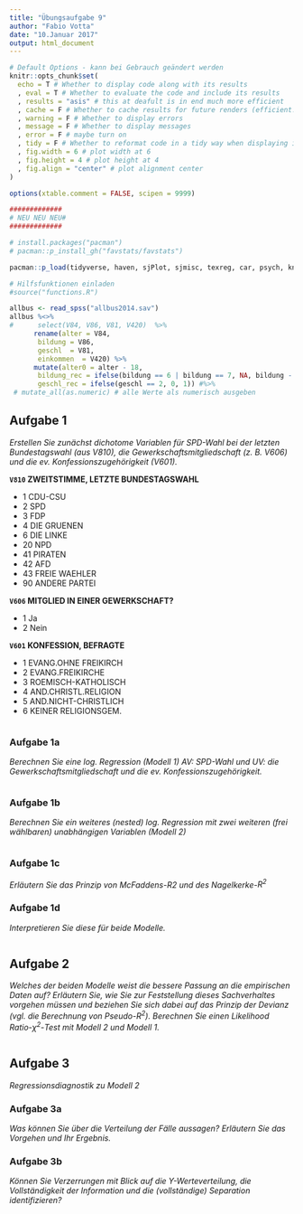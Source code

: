 ```yaml
---
title: "Übungsaufgabe 9"
author: "Fabio Votta"
date: "10.Januar 2017"
output: html_document
---
```


```r
# Default Options - kann bei Gebrauch geändert werden
knitr::opts_chunk$set(
  echo = T # Whether to display code along with its results
  , eval = T # Whether to evaluate the code and include its results
  , results = "asis" # this at deafult is in end much more efficient
  , cache = F # Whether to cache results for future renders (efficient!)
  , warning = F # Whether to display errors
  , message = F # Whether to display messages
  , error = F # maybe turn on
  , tidy = F # Whether to reformat code in a tidy way when displaying it
  , fig.width = 6 # plot width at 6
  , fig.height = 4 # plot height at 4
  , fig.align = "center" # plot alignment center
)

options(xtable.comment = FALSE, scipen = 9999)
```

```r
#############
# NEU NEU NEU#
#############

# install.packages("pacman")
# pacman::p_install_gh("favstats/favstats")

pacman::p_load(tidyverse, haven, sjPlot, sjmisc, texreg, car, psych, knitr, labelled, broom, magrittr, BaylorEdPsych, lmtest)

# Hilfsfunktionen einladen
#source("functions.R")
```

```r
allbus <- read_spss("allbus2014.sav")
allbus %<>% 
#      select(V84, V86, V81, V420)  %>% 
      rename(alter = V84, 
       bildung = V86, 
       geschl  = V81,  
       einkommen  = V420) %>%
      mutate(alter0 = alter - 18,
       bildung_rec = ifelse(bildung == 6 | bildung == 7, NA, bildung - 1),
       geschl_rec = ifelse(geschl == 2, 0, 1)) #%>% 
 # mutate_all(as.numeric) # alle Werte als numerisch ausgeben
```

## Aufgabe 1

*Erstellen Sie zunächst dichotome Variablen für SPD-Wahl bei der letzten Bundestagswahl (aus V810), die Gewerkschaftsmitgliedschaft (z. B. V606) und die ev. Konfessionszugehörigkeit (V601).*

**`V810` ZWEITSTIMME, LETZTE BUNDESTAGSWAHL**

- 1  CDU-CSU
- 2  SPD
- 3  FDP
- 4  DIE GRUENEN
- 6  DIE LINKE
- 20 NPD
- 41 PIRATEN
- 42 AFD
- 43 FREIE WAEHLER
- 90 ANDERE PARTEI

**`V606` MITGLIED IN EINER GEWERKSCHAFT?**

- 1 Ja
- 2 Nein

**`V601` KONFESSION, BEFRAGTE**

- 1 EVANG.OHNE FREIKIRCH
- 2 EVANG.FREIKIRCHE
- 3 ROEMISCH-KATHOLISCH
- 4 AND.CHRISTL.RELIGION
- 5 AND.NICHT-CHRISTLICH
- 6 KEINER RELIGIONSGEM.

```r


```


### Aufgabe 1a

*Berechnen Sie eine log. Regression (Modell 1) AV: SPD-Wahl und UV: die Gewerkschaftsmitgliedschaft und die ev. Konfessionszugehörigkeit.* 

```r



```



### Aufgabe 1b

*Berechnen Sie ein weiteres (nested) log. Regression mit zwei weiteren (frei wählbaren) unabhängigen Variablen (Modell 2)* 

```r

```



### Aufgabe 1c

*Erläutern Sie das Prinzip von McFaddens-R2 und des Nagelkerke-$R^2$* 



### Aufgabe 1d

*Interpretieren Sie diese für beide Modelle.*

```r


```


## Aufgabe 2

*Welches der beiden Modelle weist die bessere Passung an die empirischen Daten auf? Erläutern Sie, wie Sie zur Feststellung dieses Sachverhaltes vorgehen müssen und beziehen Sie sich dabei auf das Prinzip der Devianz (vgl. die Berechnung von Pseudo-$R^2$). Berechnen Sie einen Likelihood Ratio-$\chi^2$-Test mit Modell 2 und Modell 1.*

```r

```



## Aufgabe 3

*Regressionsdiagnostik zu Modell 2*

### Aufgabe 3a

*Was können Sie über die Verteilung der Fälle aussagen? Erläutern Sie das Vorgehen und Ihr Ergebnis.*



### Aufgabe 3b

*Können Sie Verzerrungen mit Blick auf die Y-Werteverteilung, die Vollständigkeit der Information und die (vollständige) Separation identifizieren?*


```r

```

